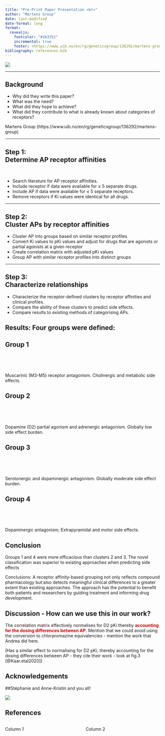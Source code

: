 ```yaml
---
title: "Pre-Print Paper Presentation <br>"
author: "Martens Group"
date: last-modified
date-format: long
format:
  revealjs:
    fontcolor: "#1b3352"
    incremental: true 
    footer: <https://www.uib.no/en/rg/geneticsgroup/136292/martens-group>
bibliography: references.bib
---
```


![](img/TitleImg.png){fig-align="center"}

------------------------------------------------------------------------

## Background

::: incremental
-   Why did they write this paper?
-   What was the need?
-   What did they hope to achieve?
-   What did they contribute to what is already known about categories of receptors?
:::

::: footer

Martens Group (https://www.uib.no/en/rg/geneticsgroup/136292/martens-group)

:::
------------------------------------------------------------------------

## Step 1: <br> Determine AP receptor affinities

<br/>

::: incremental
-   Search literature for AP receptor affinities.
-   Include receptor if data were available for ≤ 5 separate drugs.
-   Include AP if data were available for ≤ 5 separate receptors.
-   Remove receptors if Ki values were identical for all drugs.
:::

------------------------------------------------------------------------

## Step 2: <br> Cluster APs by receptor affinities

::: incremental
-   Cluster AP into groups based on similar receptor profiles
-   Convert Ki values to pKi values and adjust for drugs that are agonists or partial agonists at a given receptor
-   Create correlation matrix with adjusted pKi values\
-   Group AP with similar receptor profiles into distinct groups
:::

------------------------------------------------------------------------

## Step 3: <br> Characterize relationships <br>

::: incremental
-   Characterize the receptor-defined clusters by receptor affinities and clinical profiles.
-   Compare the ability of these clusters to predict side effects.
-   Compare results to existing methods of categorising APs.
:::

## Results: Four groups were defined:

## Group 1

<br>

<br>

Muscarinic (M3-M5) receptor antagonism. Cholinergic and metabolic side effects.

## Group 2

<br>

<br>

Dopamine (D2) partial agonism and adrenergic antagonism. Globally low side effect burden.

## Group 3

<br>

<br>

Serotonergic and dopaminergic antagonism. Globally moderate side effect burden.

## Group 4

<br>

<br>

Dopaminergic antagonism; Extrapyramidal and motor side effects.

## Conclusion

Groups 1 and 4 were more efficacious than clusters 2 and 3. The novel classification was superior to existing approaches when predicting side effects

Conclusions: A receptor affinity-based grouping not only reflects compound pharmacology but also detects meaningful clinical differences to a greater extent than existing approaches. The approach has the potential to benefit both patients and researchers by guiding treatment and informing drug development.

## Discussion - How can we use this in our work?

The correlation matrix effectively normalises for D2 pKi thereby [**accounting for the dosing differences between AP**]{style="color:#cc0000"}. Mention that we could avoid using the conversion to chlorpromazine equivalencies - mention the work that Andrea did here.

(Has a similar effect to normalising for D2 pKi, thereby accounting for the dosing differences between AP - they cite their work - look at fig.3 [@Kaar.etal2020])

## Acknowledgements

##Stéphanie and Anne-Kristin and you all!

![](img/Martens_web2022final.png){fig-align="center"}

## References

::: columns
::: {.column width="50%"}
Column 1
:::

::: {.column width="50%"}
Column 2
:::
:::
